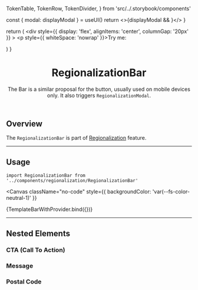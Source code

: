

  TokenTable,
  TokenRow,
  TokenDivider,
} from 'src/../.storybook/components'

<Meta title="Features/Regionalization/RegionalizationBar" />

  const { modal: displayModal } = useUI()
  return <>{displayModal && <RegionalizationModal />}</>
}

  return (
    <UIProvider>
      <SessionProvider initialState={{}}>
        <div
          style={{ display: 'flex', alignItems: 'center', columnGap: '20px' }}
        >
          <p style={{ whiteSpace: 'nowrap' }}>Try me:</p>
          <RegionalizationBar />
          <TemplateRegionalizationModal />
        </div>
      </SessionProvider>
    </UIProvider>
  )
}

<header>

# RegionalizationBar

The Bar is a similar proposal for the button, usually used on mobile devices only. It also triggers <code>RegionalizationModal</code>.

</header>

## Overview

The `RegionalizationBar` is part of [Regionalization](?path=/docs/features-regionalization-default--default-button) feature.

---

## Usage

`import RegionalizationBar from '../components/regionalization/RegionalizationBar'`

<Canvas
  className="no-code"
  style={{ backgroundColor: 'var(--fs-color-neutral-1)' }}
>
  <Story name="Bar">{TemplateBarWithProvider.bind({})}</Story>
</Canvas>

<TokenTable>
  <TokenRow token="--fs-regionalization-bar-width" value="100%" />
  <TokenRow
    token="--fs-regionalization-bar-padding"
    value="var(--fs-spacing-0) var(--fs-spacing-3)"
  />
  <TokenRow
    token="--fs-regionalization-bar-text-color"
    value="var(--fs-color-text-display)"
    isColor
  />
  <TokenRow
    token="--fs-regionalization-bar-background-color"
    value="var(--fs-color-body-bkg)"
    isColor
  />
  <TokenRow token="--fs-regionalization-bar-border" value="none" />
</TokenTable>

---

## Nested Elements

### CTA (Call To Action)

<TokenTable>
  <TokenRow token="--fs-regionalization-bar-cta-margin-left" value="auto" />
  <TokenRow
    token="--fs-regionalization-bar-cta-text-decoration"
    value="underline"
  />
</TokenTable>

### Message

<TokenTable>
  <TokenRow
    token="--fs-regionalization-bar-message-margin-right"
    value="auto"
  />
</TokenTable>

### Postal Code

<TokenTable>
  <TokenRow
    token="--fs-regionalization-bar-postal-code-margin-right"
    value="auto"
  />
</TokenTable>
